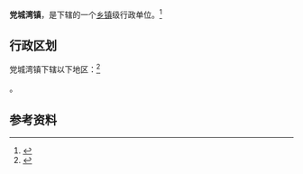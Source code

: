 {{中国乡级行政区|62/09/23/100/000}}

'''党城湾镇'''，是{{PRC admin/fullname|62/09/23/100/000|3}}下辖的一个[[乡镇|乡镇]]级行政单位。<ref>{{PRC admin/ref sgc|{{PRC admin/parent|62/09/23/100/000}}}}</ref>

== 行政区划 ==

党城湾镇下辖以下地区：<ref>{{PRC admin/ref sgc|62/09/23/100/000}}</ref>

{{PRC admin/children|62/09/23/100/000}}。

== 参考资料 ==

{{reflist}}

{{行政区划小作品}}
{{PRC admin/navcat|62/09/23/100/000}}